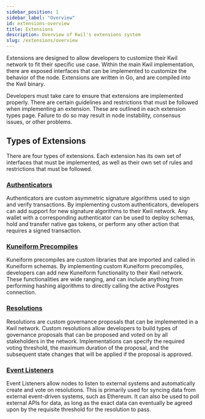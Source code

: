 ```yaml
---
sidebar_position: 1
sidebar_label: "Overview"
id: extensions-overview
title: Extensions
description: Overview of Kwil's extensions system
slug: /extensions/overview
---
```


Extensions are designed to allow developers to customize their Kwil network to fit their specific use case. Within the main Kwil implementation,
there are exposed interfaces that can be implemented to customize the behavior of the node. Extensions are written in Go, and are compiled
into the Kwil binary.

Developers must take care to ensure that extensions are implemented properly. There are certain guidelines and restrictions that must be followed
when implementing an extension. These are outlined in each extension types page. Failure to do so may result in node instability, consensus issues, or other problems.

## Types of Extensions

There are four types of extensions. Each extension has its own set of interfaces that must be implemented, as well as their
own set of rules and restrictions that must be followed.

### [Authenticators](/docs/extensions/authenticators)

Authenticators are custom asymmetric signature algorithms used to sign and verify transactions. By implementing custom authenticators,
developers can add support for new signature algorithms to their Kwil network. Any wallet with a corresponding authenticator can be used to
deploy schemas, hold and transfer native gas tokens, or perform any other action that requires a signed transaction.

### [Kuneiform Precompiles](/docs/extensions/precompiles)

Kuneiform precompiles are custom libraries that are imported and called in Kuneiform schemas. By implementing custom Kuneiform precompiles, developers
can add new Kuneiform functionality to their Kwil network. These functionalities are wide ranging, and can include anything from performing hashing
algorithms to directly calling the active Postgres connection.

### [Resolutions](/docs/extensions/resolutions)

Resolutions are custom governance proposals that can be implemented in a Kwil network. Custom resolutions allow developers to build types of
governance proposals that can be proposed and voted on by all stakeholders in the network. Implementations can specify the required voting
threshold, the maximum duration of the proposal, and the subsequent state changes that will be applied if the proposal is approved.

### [Event Listeners](/docs/extensions/event-listeners)

Event Listeners allow nodes to listen to external systems and automatically create and vote on resolutions. This is primarily used for syncing data from
external event-driven systems, such as Ethereum. It can also be used to poll external APIs for data, as long as the exact data can eventually be agreed upon
by the requisite threshold for the resolution to pass.
